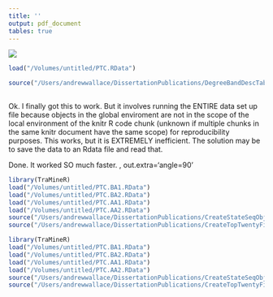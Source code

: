 ```yaml
---
title: ''
output: pdf_document
tables: true
---
```


![](/Users/andrewwallace/Documents/PhD/Graphs/20150317_State_Dist_AA1.png)

```r
load("/Volumes/untitled/PTC.RData")

source("/Users/andrewwallace/DissertationPublications/DegreeBandDescTable.R")
 
``` 
 

Ok. I finally got this to work. But it involves running the ENTIRE data set up 
file because objects in the global enviroment are not in the scope of the local
environment of the knitr R code chunk (unknown if multiple chunks in the same 
knitr document have the same scope) for reproducibility purposes. This works, but 
it is EXTREMELY inefficient. The solution may be to save the data to an Rdata file
and read that. 

Done. It worked SO much faster. , out.extra='angle=90'

```r
library(TraMineR)
load("/Volumes/untitled/PTC.BA1.RData")
load("/Volumes/untitled/PTC.BA2.RData")
load("/Volumes/untitled/PTC.AA1.RData")
load("/Volumes/untitled/PTC.AA2.RData")
source("/Users/andrewwallace/DissertationPublications/CreateStateSeqObj.R")
source("/Users/andrewwallace/DissertationPublications/CreateTopTwentyFiguresBA1.R")
```
\newpage
```r
library(TraMineR)
load("/Volumes/untitled/PTC.BA1.RData")
load("/Volumes/untitled/PTC.BA2.RData")
load("/Volumes/untitled/PTC.AA1.RData")
load("/Volumes/untitled/PTC.AA2.RData")
source("/Users/andrewwallace/DissertationPublications/CreateStateSeqObj.R")
source("/Users/andrewwallace/DissertationPublications/CreateTopTwentyFiguresBA2.R")
```
